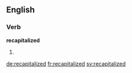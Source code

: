 ==English==

===Verb===
'''recapitalized'''

# {{past participle of|recapitalize|lang=en}}

[[de:recapitalized]]
[[fr:recapitalized]]
[[sv:recapitalized]]